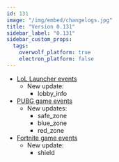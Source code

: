 ```yaml
---
id: 131
image: "/img/embed/changelogs.jpg"
title: "Version 0.131"
sidebar_label: "0.131"
sidebar_custom_props:
  tags:
    overwolf_platform: true
    electron_platform: false
---
```


* [LoL Launcher events](/api/live-game-data/supported-launchers/league-of-legends)
  * New update:
    * lobby_info
* [PUBG game events](/api/live-game-data/supported-games/player-unknowns-battlegrounds)
  * New updates:
    * safe_zone
    * blue_zone
    * red_zone
* [Fortnite game events](/api/live-game-data/supported-games/fortnite)
  * New update:
    * shield
